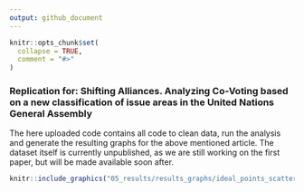 ```yaml
---
output: github_document
---
```


<!-- README.md is generated from README.Rmd. Please edit that file -->

```r
knitr::opts_chunk$set(
  collapse = TRUE,
  comment = "#>"
)
```

### Replication for: Shifting Alliances. Analyzing Co-Voting based on a new classification of issue areas in the United Nations General Assembly

<!-- badges: start -->
<!-- badges: end -->

The here uploaded code contains all code to clean data, run the analysis and generate the resulting graphs for the above mentioned article. The dataset itself is currently unpublished, as we are still working on the first paper, but will be made available soon after. 

```r
knitr::include_graphics("05_results/results_graphs/ideal_points_scatter_trend_health_all.png")
```